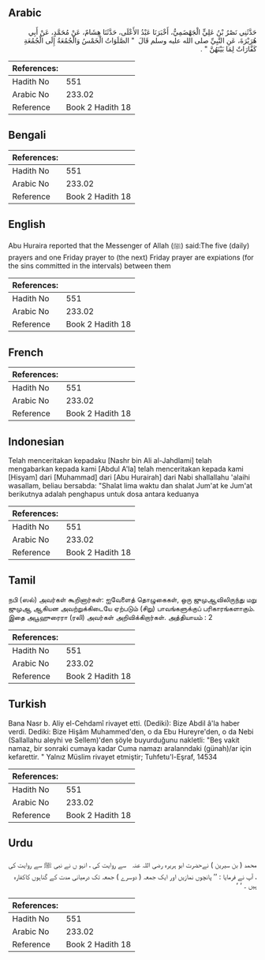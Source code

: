 ## Arabic


<div dir="rtl" lang="ar" style={{fontSize:'larger',backgroundColor:'#f8f9fa',padding:20}}>
حَدَّثَنِي نَصْرُ بْنُ عَلِيٍّ الْجَهْضَمِيُّ، أَخْبَرَنَا عَبْدُ الأَعْلَى، حَدَّثَنَا هِشَامٌ، عَنْ مُحَمَّدٍ، عَنْ أَبِي هُرَيْرَةَ، عَنِ النَّبِيِّ صلى الله عليه وسلم قَالَ ‏ "‏ الصَّلَوَاتُ الْخَمْسُ وَالْجُمُعَةُ إِلَى الْجُمُعَةِ كَفَّارَاتٌ لِمَا بَيْنَهُنَّ ‏"‏ ‏.‏
</div>
<div style={{backgroundColor:'#f8f9fa',padding:20, marginBottom: 10}}><table> <thead> <tr> <th>References:</th> <th></th> </tr> </thead> <tbody><tr><td>Hadith No</td><td>551</td></tr><tr><td>Arabic No</td><td>233.02</td></tr><tr><td>Reference</td><td>Book 2 Hadith 18</td></tr></tbody></table></div>

## Bengali


<div dir="ltr" lang="bn" style={{fontSize:'larger',backgroundColor:'#f8f9fa',padding:20}}>

</div>
<div style={{backgroundColor:'#f8f9fa',padding:20, marginBottom: 10}}><table> <thead> <tr> <th>References:</th> <th></th> </tr> </thead> <tbody><tr><td>Hadith No</td><td>551</td></tr><tr><td>Arabic No</td><td>233.02</td></tr><tr><td>Reference</td><td>Book 2 Hadith 18</td></tr></tbody></table></div>

## English


<div dir="ltr" lang="en" style={{fontSize:'larger',backgroundColor:'#f8f9fa',padding:20}}>
Abu Huraira reported that the Messenger of Allah (ﷺ) said:The five (daily) prayers and one Friday prayer to (the next) Friday prayer are expiations (for the sins committed in the intervals) between them
</div>
<div style={{backgroundColor:'#f8f9fa',padding:20, marginBottom: 10}}><table> <thead> <tr> <th>References:</th> <th></th> </tr> </thead> <tbody><tr><td>Hadith No</td><td>551</td></tr><tr><td>Arabic No</td><td>233.02</td></tr><tr><td>Reference</td><td>Book 2 Hadith 18</td></tr></tbody></table></div>

## French


<div dir="ltr" lang="fr" style={{fontSize:'larger',backgroundColor:'#f8f9fa',padding:20}}>

</div>
<div style={{backgroundColor:'#f8f9fa',padding:20, marginBottom: 10}}><table> <thead> <tr> <th>References:</th> <th></th> </tr> </thead> <tbody><tr><td>Hadith No</td><td>551</td></tr><tr><td>Arabic No</td><td>233.02</td></tr><tr><td>Reference</td><td>Book 2 Hadith 18</td></tr></tbody></table></div>

## Indonesian


<div dir="ltr" lang="id" style={{fontSize:'larger',backgroundColor:'#f8f9fa',padding:20}}>
Telah menceritakan kepadaku [Nashr bin Ali al-Jahdlami] telah mengabarkan kepada kami [Abdul A'la] telah menceritakan kepada kami [Hisyam] dari [Muhammad] dari [Abu Hurairah] dari Nabi shallallahu 'alaihi wasallam, beliau bersabda: "Shalat lima waktu dan shalat Jum'at ke Jum'at berikutnya adalah penghapus untuk dosa antara keduanya
</div>
<div style={{backgroundColor:'#f8f9fa',padding:20, marginBottom: 10}}><table> <thead> <tr> <th>References:</th> <th></th> </tr> </thead> <tbody><tr><td>Hadith No</td><td>551</td></tr><tr><td>Arabic No</td><td>233.02</td></tr><tr><td>Reference</td><td>Book 2 Hadith 18</td></tr></tbody></table></div>

## Tamil


<div dir="ltr" lang="ta" style={{fontSize:'larger',backgroundColor:'#f8f9fa',padding:20}}>
நபி (ஸல்) அவர்கள் கூறினார்கள்: ஐவேளைத் தொழுகைகள், ஒரு ஜுமுஆவிலிருந்து மறு ஜுமுஆ ஆகியன அவற்றுக்கிடையே ஏற்படும் (சிறு) பாவங்களுக்குப் பரிகாரங்களாகும். இதை அபூஹுரைரா (ரலி) அவர்கள் அறிவிக்கிறார்கள். அத்தியாயம் : 2
</div>
<div style={{backgroundColor:'#f8f9fa',padding:20, marginBottom: 10}}><table> <thead> <tr> <th>References:</th> <th></th> </tr> </thead> <tbody><tr><td>Hadith No</td><td>551</td></tr><tr><td>Arabic No</td><td>233.02</td></tr><tr><td>Reference</td><td>Book 2 Hadith 18</td></tr></tbody></table></div>

## Turkish


<div dir="ltr" lang="tr" style={{fontSize:'larger',backgroundColor:'#f8f9fa',padding:20}}>
Bana Nasr b. Aliy el-Cehdamî rivayet etti. (Dediki): Bize Abdil â'la haber verdi. Dediki: Bize Hişâm Muhammed'den, o da Ebu Hureyre'den, o da Nebi (Sallallahu aleyhi ve Sellem)'den şöyle buyurduğunu nakletli: "Beş vakit namaz, bir sonraki cumaya kadar Cuma namazı aralanndaki (günah)/ar için kefarettir. " Yalnız Müslim rivayet etmiştir; Tuhfetu'l-Eşraf, 14534
</div>
<div style={{backgroundColor:'#f8f9fa',padding:20, marginBottom: 10}}><table> <thead> <tr> <th>References:</th> <th></th> </tr> </thead> <tbody><tr><td>Hadith No</td><td>551</td></tr><tr><td>Arabic No</td><td>233.02</td></tr><tr><td>Reference</td><td>Book 2 Hadith 18</td></tr></tbody></table></div>

## Urdu


<div dir="rtl" lang="ur" style={{fontSize:'larger',backgroundColor:'#f8f9fa',padding:20}}>
محمد ( بن سیرین ) نےحضرت ابو ہریرہ ‌رضی ‌اللہ ‌عنہ ‌ ‌ سے روایت کی ، انہو ں نے نبی ﷺ سے روایت کی ، آپ نے فرمایا : ’’ پانچوں نمازیں اور ایک جمعہ ( دوسرے ) جمعہ تک درمیانی مدت کے گناہوں کاکفارہ ہیں ۔ ‘ ‘
</div>
<div style={{backgroundColor:'#f8f9fa',padding:20, marginBottom: 10}}><table> <thead> <tr> <th>References:</th> <th></th> </tr> </thead> <tbody><tr><td>Hadith No</td><td>551</td></tr><tr><td>Arabic No</td><td>233.02</td></tr><tr><td>Reference</td><td>Book 2 Hadith 18</td></tr></tbody></table></div>